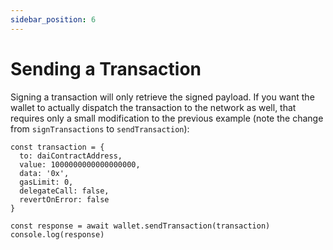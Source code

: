 ```yaml
---
sidebar_position: 6
---
```


# Sending a Transaction

Signing a transaction will only retrieve the signed payload.
If you want the wallet to actually dispatch the transaction to the network as well, that requires only a small modification to the previous example (note the change from `signTransactions` to `sendTransaction`):

```
const transaction = {
  to: daiContractAddress,
  value: 1000000000000000000,
  data: '0x',
  gasLimit: 0,
  delegateCall: false,
  revertOnError: false
}

const response = await wallet.sendTransaction(transaction)
console.log(response)
```

